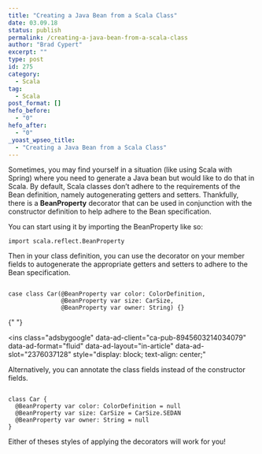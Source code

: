 ```yaml
---
title: "Creating a Java Bean from a Scala Class"
date: 03.09.18
status: publish
permalink: /creating-a-java-bean-from-a-scala-class
author: "Brad Cypert"
excerpt: ""
type: post
id: 275
category:
  - Scala
tag:
  - Scala
post_format: []
hefo_before:
  - "0"
hefo_after:
  - "0"
_yoast_wpseo_title:
  - "Creating a Java Bean from a Scala Class"
---
```


Sometimes, you may find yourself in a situation (like using Scala with Spring) where you need to generate a Java bean but would like to do that in Scala. By default, Scala classes don’t adhere to the requirements of the Bean definition, namely autogenerating getters and setters. Thankfully, there is a **BeanProperty** decorator that can be used in conjunction with the constructor definition to help adhere to the Bean specification.

You can start using it by importing the BeanProperty like so:

```
import scala.reflect.BeanProperty
```

Then in your class definition, you can use the decorator on your member fields to autogenerate the appropriate getters and setters to adhere to the Bean specification.

```

case class Car(@BeanProperty var color: ColorDefinition,
               @BeanProperty var size: CarSize,
               @BeanProperty var owner: String) {}

```

<script async="" src="//pagead2.googlesyndication.com/pagead/js/adsbygoogle.js"></script>{" "}

<ins
  class="adsbygoogle"
  data-ad-client="ca-pub-8945603214034079"
  data-ad-format="fluid"
  data-ad-layout="in-article"
  data-ad-slot="2376037128"
  style="display: block; text-align: center;"
></ins>
<script>(adsbygoogle = window.adsbygoogle || []).push({});</script>

Alternatively, you can annotate the class fields instead of the constructor fields.

```

class Car {
  @BeanProperty var color: ColorDefinition = null
  @BeanProperty var size: CarSize = CarSize.SEDAN
  @BeanProperty var owner: String = null
}

```

Either of theses styles of applying the decorators will work for you!
